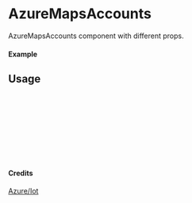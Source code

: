 
<Meta of={AzureMapsAccounts} title="Azure/Iot/AzureMapsAccounts" />

# AzureMapsAccounts

AzureMapsAccounts component with different props.

#### Example

<Canvas of={AzureMapsAccounts.Primary} />

## Usage

```ts
import { AzureMapsAccounts } from "yadl-ui";

const Example = () => {
  return (
      <AzureMapsAccounts />
  );
};

export default Example;
```

#### Credits
[Azure/Iot](https://learn.microsoft.com/en-us/azure/architecture/icons/)
